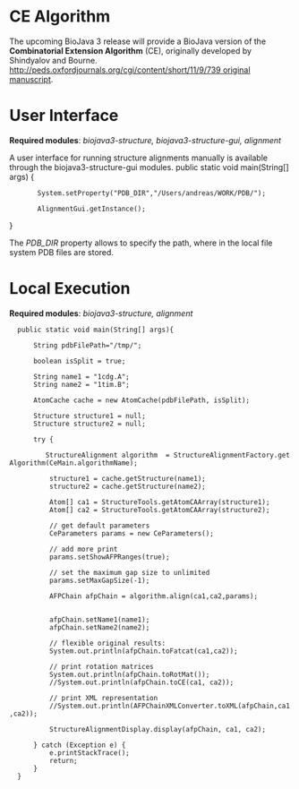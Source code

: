 =CE Algorithm=

The upcoming BioJava 3 release will provide a BioJava version of the '''Combinatorial Extension Algorithm''' (CE), originally developed by Shindyalov and Bourne.  [[http://peds.oxfordjournals.org/cgi/content/short/11/9/739 original manuscript]].

=User Interface=

'''Required modules''': ''biojava3-structure, biojava3-structure-gui, alignment''

A user interface for running structure alignments manually is available through the biojava3-structure-gui modules.
<java>
public static void main(String[] args) {
		System.setProperty("PDB_DIR","/Users/andreas/WORK/PDB/");
	
		AlignmentGui.getInstance();
}
</java>

The ''PDB_DIR'' property allows to specify the path, where in the local file system PDB files are stored.

=Local Execution=

'''Required modules''': ''biojava3-structure,  alignment''

<java>

   public static void main(String[] args){
       
       String pdbFilePath="/tmp/";
       
       boolean isSplit = true;
            
       String name1 = "1cdg.A";
       String name2 = "1tim.B";
       
       AtomCache cache = new AtomCache(pdbFilePath, isSplit);
               
       Structure structure1 = null;
       Structure structure2 = null;

       try {

          StructureAlignment algorithm  = StructureAlignmentFactory.getAlgorithm(CeMain.algorithmName);
          
           structure1 = cache.getStructure(name1);
           structure2 = cache.getStructure(name2);
           
           Atom[] ca1 = StructureTools.getAtomCAArray(structure1);
           Atom[] ca2 = StructureTools.getAtomCAArray(structure2);
           
           // get default parameters
           CeParameters params = new CeParameters();
           
           // add more print
           params.setShowAFPRanges(true);
           
           // set the maximum gap size to unlimited 
           params.setMaxGapSize(-1);
           
           AFPChain afpChain = algorithm.align(ca1,ca2,params);            

           afpChain.setName1(name1);
           afpChain.setName2(name2);

           // flexible original results:
           System.out.println(afpChain.toFatcat(ca1,ca2));
           
           // print rotation matrices
           System.out.println(afpChain.toRotMat());
           //System.out.println(afpChain.toCE(ca1, ca2));
           
           // print XML representation
           //System.out.println(AFPChainXMLConverter.toXML(afpChain,ca1,ca2));
                        
           StructureAlignmentDisplay.display(afpChain, ca1, ca2);
           
       } catch (Exception e) {
           e.printStackTrace();
           return;
       }
   }


</java>